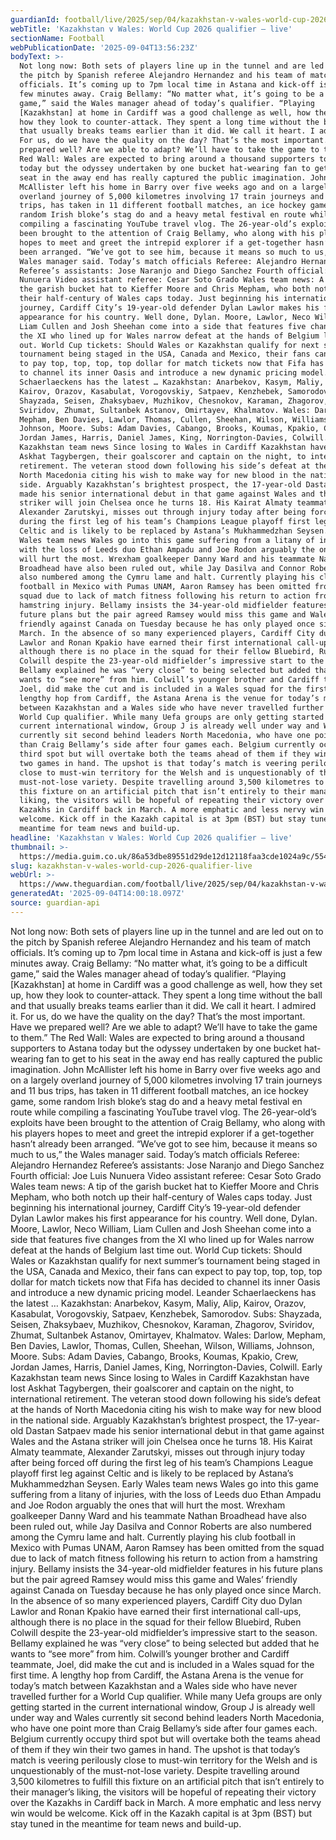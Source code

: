 ```yaml
---
guardianId: football/live/2025/sep/04/kazakhstan-v-wales-world-cup-2026-qualifier-live
webTitle: 'Kazakhstan v Wales: World Cup 2026 qualifier – live'
sectionName: Football
webPublicationDate: '2025-09-04T13:56:23Z'
bodyText: >-
  Not long now: Both sets of players line up in the tunnel and are led out on to
  the pitch by Spanish referee Alejandro Hernandez and his team of match
  officials. It’s coming up to 7pm local time in Astana and kick-off is just a
  few minutes away. Craig Bellamy: “No matter what, it’s going to be a difficult
  game,” said the Wales manager ahead of today’s qualifier. “Playing
  [Kazakhstan] at home in Cardiff was a good challenge as well, how they set up,
  how they look to counter-attack. They spent a long time without the ball and
  that usually breaks teams earlier than it did. We call it heart. I admired it.
  For us, do we have the quality on the day? That’s the most important. Have we
  prepared well? Are we able to adapt? We’ll have to take the game to them.” The
  Red Wall: Wales are expected to bring around a thousand supporters to Astana
  today but the odyssey undertaken by one bucket hat-wearing fan to get to his
  seat in the away end has really captured the public imagination. John
  McAllister left his home in Barry over five weeks ago and on a largely
  overland journey of 5,000 kilometres involving 17 train journeys and 11 bus
  trips, has taken in 11 different football matches, an ice hockey game, some
  random Irish bloke’s stag do and a heavy metal festival en route while
  compiling a fascinating YouTube travel vlog. The 26-year-old’s exploits have
  been brought to the attention of Craig Bellamy, who along with his players
  hopes to meet and greet the intrepid explorer if a get-together hasn’t already
  been arranged. “We’ve got to see him, because it means so much to us,” the
  Wales manager said. Today’s match officials Referee: Alejandro Hernandez
  Referee’s assistants: Jose Naranjo and Diego Sanchez Fourth official: Joe Luis
  Nunuera Video assistant referee: Cesar Soto Grado Wales team news: A tip of
  the garish bucket hat to Kieffer Moore and Chris Mepham, who both notch up
  their half-century of Wales caps today. Just beginning his international
  journey, Cardiff City’s 19-year-old defender Dylan Lawlor makes his first
  appearance for his country. Well done, Dylan. Moore, Lawlor, Neco William,
  Liam Cullen and Josh Sheehan come into a side that features five changes from
  the XI who lined up for Wales narrow defeat at the hands of Belgium last time
  out. World Cup tickets: Should Wales or Kazakhstan qualify for next summer’s
  tournament being staged in the USA, Canada and Mexico, their fans can expect
  to pay top, top, top, top dollar for match tickets now that Fifa has decided
  to channel its inner Oasis and introduce a new dynamic pricing model. Leander
  Schaerlaeckens has the latest … Kazakhstan: Anarbekov, Kasym, Maliy, Alip,
  Kairov, Orazov, Kasabulat, Vorogovskiy, Satpaev, Kenzhebek, Samorodov. Subs:
  Shayzada, Seisen, Zhaksybaev, Muzhikov, Chesnokov, Karaman, Zhagorov,
  Sviridov, Zhumat, Sultanbek Astanov, Omirtayev, Khalmatov. Wales: Darlow,
  Mepham, Ben Davies, Lawlor, Thomas, Cullen, Sheehan, Wilson, Williams,
  Johnson, Moore. Subs: Adam Davies, Cabango, Brooks, Koumas, Kpakio, Crew,
  Jordan James, Harris, Daniel James, King, Norrington-Davies, Colwill. Early
  Kazakhstan team news Since losing to Wales in Cardiff Kazakhstan have lost
  Askhat Tagybergen, their goalscorer and captain on the night, to international
  retirement. The veteran stood down following his side’s defeat at the hands of
  North Macedonia citing his wish to make way for new blood in the national
  side. Arguably Kazakhstan’s brightest prospect, the 17-year-old Dastan Satpaev
  made his senior international debut in that game against Wales and the Astana
  striker will join Chelsea once he turns 18. His Kairat Almaty teammate,
  Alexander Zarutskyi, misses out through injury today after being forced off
  during the first leg of his team’s Champions League playoff first leg against
  Celtic and is likely to be replaced by Astana’s Mukhammedzhan Seysen. Early
  Wales team news Wales go into this game suffering from a litany of injuries,
  with the loss of Leeds duo Ethan Ampadu and Joe Rodon arguably the ones that
  will hurt the most. Wrexham goalkeeper Danny Ward and his teammate Nathan
  Broadhead have also been ruled out, while Jay Dasilva and Connor Roberts are
  also numbered among the Cymru lame and halt. Currently playing his club
  football in Mexico with Pumas UNAM, Aaron Ramsey has been omitted from the
  squad due to lack of match fitness following his return to action from a
  hamstring injury. Bellamy insists the 34-year-old midfielder features in his
  future plans but the pair agreed Ramsey would miss this game and Wales’
  friendly against Canada on Tuesday because he has only played once since
  March. In the absence of so many experienced players, Cardiff City duo Dylan
  Lawlor and Ronan Kpakio have earned their first international call-ups,
  although there is no place in the squad for their fellow Bluebird, Ruben
  Colwill despite the 23-year-old midfielder’s impressive start to the season.
  Bellamy explained he was “very close” to being selected but added that he
  wants to “see more” from him. Colwill’s younger brother and Cardiff teammate,
  Joel, did make the cut and is included in a Wales squad for the first time. A
  lengthy hop from Cardiff, the Astana Arena is the venue for today’s match
  between Kazakhstan and a Wales side who have never travelled further for a
  World Cup qualifier. While many Uefa groups are only getting started in the
  current international window, Group J is already well under way and Wales
  currently sit second behind leaders North Macedonia, who have one point more
  than Craig Bellamy’s side after four games each. Belgium currently occupy
  third spot but will overtake both the teams ahead of them if they win their
  two games in hand. The upshot is that today’s match is veering perilously
  close to must-win territory for the Welsh and is unquestionably of the
  must-not-lose variety. Despite travelling around 3,500 kilometres to fulfill
  this fixture on an artificial pitch that isn’t entirely to their manager’s
  liking, the visitors will be hopeful of repeating their victory over the
  Kazakhs in Cardiff back in March. A more emphatic and less nervy win would be
  welcome. Kick off in the Kazakh capital is at 3pm (BST) but stay tuned in the
  meantime for team news and build-up.
headline: 'Kazakhstan v Wales: World Cup 2026 qualifier – live'
thumbnail: >-
  https://media.guim.co.uk/86a53dbe89551d29de12d12118faa3cde1024a9c/554_0_3318_2656/500.jpg
slug: kazakhstan-v-wales-world-cup-2026-qualifier-live
webUrl: >-
  https://www.theguardian.com/football/live/2025/sep/04/kazakhstan-v-wales-world-cup-2026-qualifier-live
generatedAt: '2025-09-04T14:00:18.097Z'
source: guardian-api
---
```

Not long now: Both sets of players line up in the tunnel and are led out on to the pitch by Spanish referee Alejandro Hernandez and his team of match officials. It’s coming up to 7pm local time in Astana and kick-off is just a few minutes away. Craig Bellamy: “No matter what, it’s going to be a difficult game,” said the Wales manager ahead of today’s qualifier. “Playing [Kazakhstan] at home in Cardiff was a good challenge as well, how they set up, how they look to counter-attack. They spent a long time without the ball and that usually breaks teams earlier than it did. We call it heart. I admired it. For us, do we have the quality on the day? That’s the most important. Have we prepared well? Are we able to adapt? We’ll have to take the game to them.” The Red Wall: Wales are expected to bring around a thousand supporters to Astana today but the odyssey undertaken by one bucket hat-wearing fan to get to his seat in the away end has really captured the public imagination. John McAllister left his home in Barry over five weeks ago and on a largely overland journey of 5,000 kilometres involving 17 train journeys and 11 bus trips, has taken in 11 different football matches, an ice hockey game, some random Irish bloke’s stag do and a heavy metal festival en route while compiling a fascinating YouTube travel vlog. The 26-year-old’s exploits have been brought to the attention of Craig Bellamy, who along with his players hopes to meet and greet the intrepid explorer if a get-together hasn’t already been arranged. “We’ve got to see him, because it means so much to us,” the Wales manager said. Today’s match officials Referee: Alejandro Hernandez Referee’s assistants: Jose Naranjo and Diego Sanchez Fourth official: Joe Luis Nunuera Video assistant referee: Cesar Soto Grado Wales team news: A tip of the garish bucket hat to Kieffer Moore and Chris Mepham, who both notch up their half-century of Wales caps today. Just beginning his international journey, Cardiff City’s 19-year-old defender Dylan Lawlor makes his first appearance for his country. Well done, Dylan. Moore, Lawlor, Neco William, Liam Cullen and Josh Sheehan come into a side that features five changes from the XI who lined up for Wales narrow defeat at the hands of Belgium last time out. World Cup tickets: Should Wales or Kazakhstan qualify for next summer’s tournament being staged in the USA, Canada and Mexico, their fans can expect to pay top, top, top, top dollar for match tickets now that Fifa has decided to channel its inner Oasis and introduce a new dynamic pricing model. Leander Schaerlaeckens has the latest … Kazakhstan: Anarbekov, Kasym, Maliy, Alip, Kairov, Orazov, Kasabulat, Vorogovskiy, Satpaev, Kenzhebek, Samorodov. Subs: Shayzada, Seisen, Zhaksybaev, Muzhikov, Chesnokov, Karaman, Zhagorov, Sviridov, Zhumat, Sultanbek Astanov, Omirtayev, Khalmatov. Wales: Darlow, Mepham, Ben Davies, Lawlor, Thomas, Cullen, Sheehan, Wilson, Williams, Johnson, Moore. Subs: Adam Davies, Cabango, Brooks, Koumas, Kpakio, Crew, Jordan James, Harris, Daniel James, King, Norrington-Davies, Colwill. Early Kazakhstan team news Since losing to Wales in Cardiff Kazakhstan have lost Askhat Tagybergen, their goalscorer and captain on the night, to international retirement. The veteran stood down following his side’s defeat at the hands of North Macedonia citing his wish to make way for new blood in the national side. Arguably Kazakhstan’s brightest prospect, the 17-year-old Dastan Satpaev made his senior international debut in that game against Wales and the Astana striker will join Chelsea once he turns 18. His Kairat Almaty teammate, Alexander Zarutskyi, misses out through injury today after being forced off during the first leg of his team’s Champions League playoff first leg against Celtic and is likely to be replaced by Astana’s Mukhammedzhan Seysen. Early Wales team news Wales go into this game suffering from a litany of injuries, with the loss of Leeds duo Ethan Ampadu and Joe Rodon arguably the ones that will hurt the most. Wrexham goalkeeper Danny Ward and his teammate Nathan Broadhead have also been ruled out, while Jay Dasilva and Connor Roberts are also numbered among the Cymru lame and halt. Currently playing his club football in Mexico with Pumas UNAM, Aaron Ramsey has been omitted from the squad due to lack of match fitness following his return to action from a hamstring injury. Bellamy insists the 34-year-old midfielder features in his future plans but the pair agreed Ramsey would miss this game and Wales’ friendly against Canada on Tuesday because he has only played once since March. In the absence of so many experienced players, Cardiff City duo Dylan Lawlor and Ronan Kpakio have earned their first international call-ups, although there is no place in the squad for their fellow Bluebird, Ruben Colwill despite the 23-year-old midfielder’s impressive start to the season. Bellamy explained he was “very close” to being selected but added that he wants to “see more” from him. Colwill’s younger brother and Cardiff teammate, Joel, did make the cut and is included in a Wales squad for the first time. A lengthy hop from Cardiff, the Astana Arena is the venue for today’s match between Kazakhstan and a Wales side who have never travelled further for a World Cup qualifier. While many Uefa groups are only getting started in the current international window, Group J is already well under way and Wales currently sit second behind leaders North Macedonia, who have one point more than Craig Bellamy’s side after four games each. Belgium currently occupy third spot but will overtake both the teams ahead of them if they win their two games in hand. The upshot is that today’s match is veering perilously close to must-win territory for the Welsh and is unquestionably of the must-not-lose variety. Despite travelling around 3,500 kilometres to fulfill this fixture on an artificial pitch that isn’t entirely to their manager’s liking, the visitors will be hopeful of repeating their victory over the Kazakhs in Cardiff back in March. A more emphatic and less nervy win would be welcome. Kick off in the Kazakh capital is at 3pm (BST) but stay tuned in the meantime for team news and build-up.
